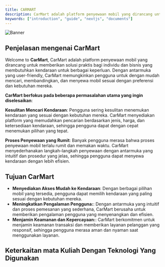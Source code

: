 ```yaml
---
title: CARMART
description: CarMart adalah platform penyewaan mobil yang dirancang untuk memberikan solusi praktis bagi individu dan bisnis yang membutuhkan kendaraan untuk berbagai keperluan.
keywords: ["introduction", "guide", "nextjs", "documents"]
---
```


![Banner](/images/slide1.jpg)

## Penjelasan mengenai CarMart

Welcome to **CarMart**, CarMart adalah platform penyewaan mobil yang dirancang untuk memberikan solusi praktis bagi individu dan bisnis yang
 membutuhkan kendaraan untuk berbagai keperluan. Dengan antarmuka yang user-friendly, CarMart memungkinkan pengguna
 untuk dengan mudah mencari, membandingkan, dan menyewa mobil sesuai dengan preferensi dan kebutuhan mereka.

**CarMart berfokus pada beberapa permasalahan utama yang ingin diselesaikan**:

**Kesulitan Mencari Kendaraan**: Pengguna sering kesulitan menemukan kendaraan yang sesuai dengan kebutuhan mereka. CarMart menyediakan platform yang memudahkan pencarian berdasarkan jenis, harga, dan ketersediaan kendaraan, sehingga pengguna dapat dengan cepat menemukan pilihan yang tepat.

**Proses Penyewaan yang Rumit**: Banyak pengguna merasa bahwa proses penyewaan mobil terlalu rumit dan memakan waktu. 
CarMart menyederhanakan langkah-langkah penyewaan dengan antarmuka yang intuitif dan prosedur yang jelas, sehingga pengguna dapat menyewa kendaraan dengan lebih efisien.

## Tujuan CarMart

  - **Menyediakan Akses Mudah ke Kendaraan**:  Dengan berbagai pilihan mobil yang tersedia, pengguna dapat memilih kendaraan yang paling sesuai dengan kebutuhan mereka.
  - **Meningkatkan Pengalaman Pengguna:**:  Dengan antarmuka yang intuitif dan proses pemesanan yang sederhana, CarMart berusaha untuk memberikan pengalaman pengguna yang menyenangkan dan efisien.
  - **Menjamin Keamanan dan Kepercayaan:**: CarMart berkomitmen untuk menjamin keamanan transaksi dan memberikan layanan pelanggan yang responsif, sehingga pengguna merasa aman dan nyaman saat menggunakan layanan.

## Keterkaitan mata Kuliah Dengan Teknologi Yang Digunakan
<CardGrid>
  <Card
    subtitle="Keterkaitan Mata Kuliah"
    title="Perancangan Antarmuka Pengguna"
    description="Menggunakan Figma"
    href="/docs/introduction/installation"
    external={true}
  />
  <Card
    subtitle="Keterkaitan Mata Kuliah"
    title="Basis Data"
    description="PhpMyAdmin - MYSQL"
    href="/docs/introduction/setup"
    external={true}
  />
  <Card
    subtitle="Keterkaitan Mata Kuliah"
    title="Praktik Analisi & Desain Perangkat Lunak"
    description="Menggunakan diagram.io"
    href="https://www.rubixstudios.com.au/"
    external={true}
  />
    <Card
    subtitle="Keterkaitan Mata Kuliah"
    title="Pemrograman Web Lanjut"
    description="Menggunakan HTML , CSS , & JavaScript"
    href="https://www.rubixstudios.com.au/"
    external={true}
  />
</CardGrid>
